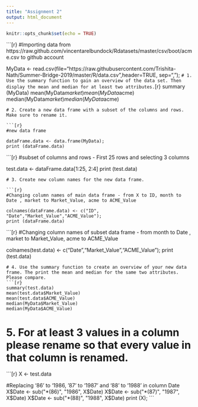 ```yaml
---
title: "Assignment 2"
output: html_document
---
```


```r
knitr::opts_chunk$set(echo = TRUE)
```
 ```[r} 
#Importing data from https://raw.github.com/vincentarelbundock/Rdatasets/master/csv/boot/acme.csv to github account

MyData <- read.csv(file="https://raw.githubusercontent.com/Trishita-Nath/Summer-Bridge-2019/master/R/data.csv",header=TRUE, sep=",");
 ```
# 1. Use the summary function to gain an overview of the data set. Then display the mean and median for at least two attributes.
 ```[r} 
summary (MyData)
mean(MyData$market)
mean(MyData$acme)
median(MyData$market)
median(MyData$acme)
``` 
# 2. Create a new data frame with a subset of the columns and rows. Make sure to rename it.

```[r} 
#new data frame

dataFrame.data <- data.frame(MyData);
print (dataFrame.data)
``` 
```[r} 
#subset of columns and rows - First 25 rows and selecting 3 columns

test.data <- dataFrame.data[1:25, 2:4]
print (test.data)
``` 
# 3. Create new column names for the new data frame.

```[r} 
#Changing column names of main data frame - from X to ID, month to Date , market to Market_Value, acme to ACME_Value

colnames(dataFrame.data) <- c("ID", "Date","Market_Value","ACME_Value");
print (dataFrame.data)
``` 
```[r} 
#Changing column names of subset data frame - from month to Date , market to Market_Value, acme to ACME_Value

colnames(test.data) <- c("Date","Market_Value","ACME_Value");
print (test.data)
``` 
# 4. Use the summary function to create an overview of your new data frame. The print the mean and median for the same two attributes. Please compare.
```[r} 
summary(test.data)
mean(test.data$Market_Value)
mean(test.data$ACME_Value)
median(MyData$Market_Value)
median(MyData$ACME_Value)
``` 
# 5. For at least 3 values in a column please rename so that every value in that column is renamed.
```[r} 
X <- test.data

#Replacing '86' to '1986, '87' to '1987' and '88' to '1988' in column Date
X$Date <- sub("*(86)", "1986", X$Date)
X$Date <- sub("*(87)", "1987", X$Date)
X$Date <- sub("*(88)", "1988", X$Date)
print (X);
```
